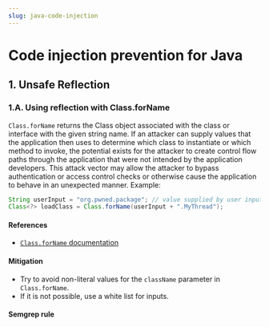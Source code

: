 ```yaml
---
slug: java-code-injection
---
```



# Code injection prevention for Java

<CodeInjectionIntro />

## 1. Unsafe Reflection

### 1.A. Using reflection with Class.forName

`Class.forName` returns the Class object associated with the class or interface with the given string name. If an attacker can supply values that the application then uses to determine which class to instantiate or which method to invoke, the potential exists for the attacker to create control flow paths through the application that were not intended by the application developers. This attack vector may allow the attacker to bypass authentication or access control checks or otherwise cause the application to behave in an unexpected manner. 
Example:

```java
String userInput = "org.pwned.package"; // value supplied by user input
Class<?> loadClass = Class.forName(userInput + ".MyThread");
```

#### References

- [`Class.forName` documentation](https://docs.oracle.com/javase/8/docs/api/java/lang/Class.html#forName-java.lang.String-)

#### Mitigation

- Try to avoid non-literal values for the `className` parameter in `Class.forName`.
- If it is not possible, use a white list for inputs.

#### Semgrep rule

<LinkToRegistryRule ruleId="java.lang.security.audit.unsafe-reflection.unsafe-reflection" />